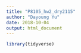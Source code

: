 ```yaml
---
title: "P8105_hw2_dry2115"
author: "Dayoung Yu"
date: 2018-10-04
output: html_document
---
```


```r
library(tidyverse)
```


